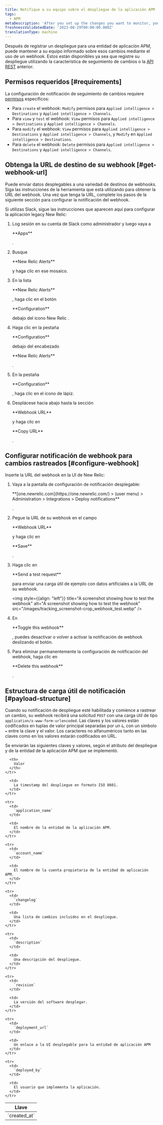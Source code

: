 ```yaml
---
title: Notifique a su equipo sobre el despliegue de la aplicación APM
tags:
  - APM
metaDescription: 'After you set up the changes you want to monitor, you can use a webhook to notify your colleagues about the impacts of those changes.'
freshnessValidatedDate: '2023-08-29T00:00:00.000Z'
translationType: machine
---
```


Después de registrar un despliegue para una entidad de aplicación APM, puede mantener a su equipo informado sobre esos cambios mediante el uso de un webhook. Estos están disponibles ya sea que registre su despliegue utilizando la característica de seguimiento de cambios o la [API REST](/docs/apm/apm-ui-pages/events/record-deployments/#api-instructions) anterior.

## Permisos requeridos [#requirements]

La configuración de notificación de seguimiento de cambios requiere [permisos](/docs/accounts/accounts-billing/new-relic-one-user-management/user-permissions) específicos:

* Para `create` el webhook: `Modify` permisos para `Applied intelligence > Destinations` y `Applied intelligence > Channels`.
* Para `view` y `test` el webhook: `View` permisos para `Applied intelligence > Destinations` y `Applied intelligence > Channels`.
* Para `modify` el webhook: `View` permisos para `Applied intelligence > Destinations` y `Applied intelligence > Channels`, y `Modify` en `Applied intelligence > Destinations`.
* Para `delete` el webhook: `Delete` permisos para `Applied intelligence > Destinations` y `Applied intelligence > Channels`.

## Obtenga la URL de destino de su webhook [#get-webhook-url]

Puede enviar datos desplegables a una variedad de destinos de webhooks. Siga las instrucciones de la herramienta que está utilizando para obtener la URL del webhook. Una vez que tenga la URL, complete los pasos de la siguiente sección para configurar la notificación del webhook.

Si utilizas Slack, sigue las instrucciones que aparecen aquí para configurar la aplicación <InlinePopover type="alerts"/>legacy New Relic:

1. Log sesión en su cuenta de Slack como administrador y luego vaya a

   <DNT>
     **Apps**
   </DNT>

   .

2. Busque

   <DNT>
     **New Relic Alerts**
   </DNT>

   y haga clic en ese mosaico.

3. En la lista

   <DNT>
     **New Relic Alerts**
   </DNT>

   , haga clic en el botón

   <DNT>
     **Configuration**
   </DNT>

   debajo del icono New Relic .

4. Haga clic en la pestaña

   <DNT>
     **Configuration**
   </DNT>

   debajo del encabezado

   <DNT>
     **New Relic Alerts**
   </DNT>

   .

5. En la pestaña

   <DNT>
     **Configuration**
   </DNT>

   , haga clic en el icono de lápiz.

6. Desplácese hacia abajo hasta la sección

   <DNT>
     **Webhook URL**
   </DNT>

   y haga clic en

   <DNT>
     **Copy URL**
   </DNT>

   .

## Configurar notificación de webhook para cambios rastreados [#configure-webhook]

Inserte la URL del webhook en la UI de New Relic:

1. Vaya a la pantalla de configuración de notificación desplegable:

   <DNT>
     **[one.newrelic.com](https://one.newrelic.com/) > (user menu) > Administration > Integrations > Deploy notifications**
   </DNT>

   .

2. Pegue la URL de su webhook en el campo

   <DNT>
     **Webhook URL**
   </DNT>

   y haga clic en

   <DNT>
     **Save**
   </DNT>

   .

3. Haga clic en

   <DNT>
     **Send a test request**
   </DNT>

   para enviar una carga útil de ejemplo con datos artificiales a la URL de su webhook.

   <img
     style={{align: "left"}}
     title="A screenshot showing how to test the webhook"
     alt="A screenshot showing how to test the webhook"
     src="/images/tracking_screenshot-crop_webhook_test.webp"
   />

4. En

   <DNT>
     **Toggle this webhook**
   </DNT>

   , puedes desactivar o volver a activar la notificación de webhook deslizando el botón.

5. Para eliminar permanentemente la configuración de notificación del webhook, haga clic en

   <DNT>
     **Delete this webhook**
   </DNT>

   .

## Estructura de carga útil de notificación [#payload-structure]

Cuando su notificación de despliegue esté habilitada y comience a rastrear un cambio, su webhook recibirá una solicitud `POST` con una carga útil de tipo `application/x-www-form-urlencoded`. Las claves y los valores están codificados en tuplas de valor principal separadas por un `&`, con un símbolo `=` entre la clave y el valor. Los caracteres no alfanuméricos tanto en las claves como en los valores estarán codificados en URL.

Se enviarán las siguientes claves y valores, según el atributo del despliegue y de la entidad de la aplicación APM que se implementó.

<table>
  <thead>
    <tr>
      <th>
        Llave
      </th>

      <th>
        Valor
      </th>
    </tr>
  </thead>

  <tbody>
    <tr>
      <td>
        `created_at`
      </td>

      <td>
        La timestamp del despliegue en formato ISO 8601.
      </td>
    </tr>

    <tr>
      <td>
        `application_name`
      </td>

      <td>
        El nombre de la entidad de la aplicación APM.
      </td>
    </tr>

    <tr>
      <td>
        `account_name`
      </td>

      <td>
        El nombre de la cuenta propietaria de la entidad de aplicación APM.
      </td>
    </tr>

    <tr>
      <td>
        `changelog`
      </td>

      <td>
        Una lista de cambios incluidos en el despliegue.
      </td>
    </tr>

    <tr>
      <td>
        `description`
      </td>

      <td>
        Una descripción del despliegue.
      </td>
    </tr>

    <tr>
      <td>
        `revision`
      </td>

      <td>
        La versión del software desplegar.
      </td>
    </tr>

    <tr>
      <td>
        `deployment_url`
      </td>

      <td>
        Un enlace a la UI desplegable para la entidad de aplicación APM
      </td>
    </tr>

    <tr>
      <td>
        `deployed_by`
      </td>

      <td>
        El usuario que implementa la aplicación.
      </td>
    </tr>
  </tbody>
</table>
